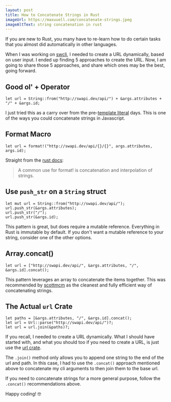 ```yaml
---
layout: post
title: How to Concatenate Strings in Rust
imageUrl: https://maxuuell.com/concatenate-strings.jpeg
imageAltText: string concatenation in rust
---
```


If you are new to Rust, you many have to re-learn how to do certain tasks that you almost did automatically in other languages.

When I was working on [swcli](https://github.com/maxuuell/swcli), I needed to create a URL dynamically, based on user input. I ended up finding 5 approaches to create the URL. Now, I am going to share those 5 approaches, and share which ones may be the best, going forward.

## Good ol' + Operator

```
let url = String::from("http://swapi.dev/api/") + &args.attributes + "/" + &args.id;
```

I just tried this as a carry over from the pre-[template literal](https://developer.mozilla.org/en-US/docs/Web/JavaScript/Reference/Template_literals) days. This is one of the ways you could concatenate strings in Javascript.

## Format Macro

```
let url = format!("http://swapi.dev/api/{}/{}", args.attributes, args.id);
```

Straight from the [rust docs](https://doc.rust-lang.org/std/macro.format.html):

> A common use for format! is concatenation and interpolation of strings.

## Use `push_str` on a `String` struct

```
let mut url = String::from("http://swapi.dev/api/");
url.push_str(&args.attributes);
url.push_str("/");
url.push_str(&args.id);
```

This pattern is great, but does require a mutable reference. Everything in Rust is immutable by default. If you don't want a mutable reference to your string, consider one of the other options.

## Array.concat()

```
let url = ["http://swapi.dev/api/", &args.attributes, "/", &args.id].concat();
```
    
This pattern leverages an array to concatenate the items together. This was recommended by [scottmcm](https://users.rust-lang.org/t/any-difference-between-these-concatenation-strategies/47094/5?u=maxuuell) as the cleanest and fully efficient way of concatenating strings.

## The Actual `url` Crate
```
let paths = [&args.attributes, "/", &args.id].concat();
let url = Url::parse("http://swapi.dev/api/")?;
let url = url.join(&paths)?;
```

If you recall, I needed to create a URL dynamically. What I should have started with, and what you should too if you need to create a URL, is just use the [url crate](https://docs.rs/url/2.1.1/url/). 

The `.join()` method only allows you to append one string to the end of the url and path. In this case, I had to use the `.concat()` approach mentioned above to concatenate my cli arguments to then join them to the base url.

If you need to concatenate strings for a more general purpose, follow the `.concat()` recommendations above. 

Happy coding! 🤓